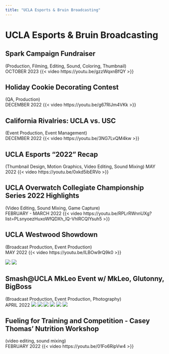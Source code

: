 ```yaml
---
title: "UCLA Esports & Bruin Broadcasting"
---
```


# UCLA Esports & Bruin Broadcasting

## Spark Campaign Fundraiser
(Production, Filming, Editing, Sound, Coloring, Thumbnail) <br>
OCTOBER 2023
{{< video https://youtu.be/gzzWqxnBfQY >}}

## Holiday Cookie Decorating Contest
(QA, Production) <br>
DECEMBER 2022
{{< video https://youtu.be/g67RlJm4VKk >}}

## California Rivalries: UCLA vs. USC
(Event Production, Event Management) <br>
DECEMBER 2022
{{< video https://youtu.be/3NG7LvQM4kw >}}

## UCLA Esports "2022" Recap
(Thumbnail Design, Motion Graphics, Video Editing, Sound Mixing)
MAY 2022
{{< video https://youtu.be/0xkd5ibERVo >}}

## UCLA Overwatch Collegiate Championship Series 2022 Highlights
(Video Editing, Sound Mixing, Game Capture) <br>
FEBRUARY - MARCH 2022
{{< video https://youtu.be/RPLrRWnnUXg?list=PLsnyoezHuxoWfQDXh_lQ-VhlRCQIYsuh5 >}}

## UCLA Westwood Showdown
(Broadcast Production, Event Production) <br>
MAY 2022
{{< video https://youtu.be/lLBOw9rQ9k0 >}}

![](ucla1.jpg)
![](ucla2.jpg)

## Smash@UCLA MkLeo Event w/ MkLeo, Glutonny, BigBoss
(Broadcast Production, Event Production, Photography)<br>
APRIL 2022
![](ucla3.jpg)
![](ucla4.jpg)
![](ucla5.jpg)
![](ucla6.jpg)
![](ucla7.jpg)
![](ucla8.jpg)

## Fueling for Training and Competition - Casey Thomas' Nutrition Workshop
(video editing, sound mixing)<br>
FEBRUARY 2022
{{< video https://youtu.be/01Fo6RipVw4 >}}


